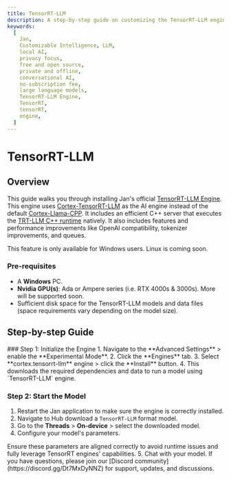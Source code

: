 ```yaml
---
title: TensorRT-LLM
description: A step-by-step guide on customizing the TensorRT-LLM engine.
keywords:
  [
    Jan,
    Customizable Intelligence, LLM,
    local AI,
    privacy focus,
    free and open source,
    private and offline,
    conversational AI,
    no-subscription fee,
    large language models,
    TensorRT-LLM Engine,
    TensorRT,
    tensorRT,
    engine,
  ]
---
```



# TensorRT-LLM

## Overview

This guide walks you through installing Jan's official [TensorRT-LLM Engine](https://github.com/janhq/nitro-tensorrt-llm). This engine uses [Cortex-TensorRT-LLM](https://github.com/janhq/cortex.tensorrt-llm) as the AI engine instead of the default [Cortex-Llama-CPP](https://github.com/janhq/cortex).  It includes an efficient C++ server that executes the [TRT-LLM C++ runtime](https://nvidia.github.io/TensorRT-LLM/gpt_runtime.html) natively. It also includes features and performance improvements like OpenAI compatibility, tokenizer improvements, and queues.

<Callout type='warning' emoji="">
 This feature is only available for Windows users. Linux is coming soon.
</Callout>

### Pre-requisites

- A **Windows** PC.
- **Nvidia GPU(s)**: Ada or Ampere series (i.e. RTX 4000s & 3000s). More will be supported soon.
- Sufficient disk space for the TensorRT-LLM models and data files (space requirements vary depending on the model size).


## Step-by-step Guide
<Steps>
### Step 1: Initialize the Engine
1. Navigate to the **Advanced Settings** > enable the **Experimental Mode**.
2. Click the **Engines** tab.
3. Select **cortex.tensorrt-llm** engine > click the **Install** button.
4. This downloads the required dependencies and data to run a model using `TensorRT-LLM` engine.

### Step 2: Start the Model
1. Restart the Jan application to make sure the engine is correctly installed.
2. Navigate to Hub download a `TensorRT-LLM` format model.
3. Go to the **Threads** > **On-device** > select the downloaded model.
4. Configure your model's parameters.
<Callout type='info'>
Ensure these parameters are aligned correctly to avoid runtime issues and fully leverage TensorRT engines' capabilities.
</Callout>
5. Chat with your model.
</Steps>

<Callout type='info'>
  If you have questions, please join our [Discord community](https://discord.gg/Dt7MxDyNNZ) for support, updates, and discussions.
</Callout>